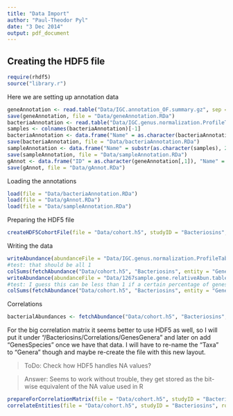 ```yaml
---
title: "Data Import"
author: "Paul-Theodor Pyl"
date: "3 Dec 2014"
output: pdf_document
---
```


Creating the HDF5 file
----------------------
```r
require(rhdf5)
source("library.r")
```
Here we are setting up annotation data
```r
geneAnnotation <- read.table("Data/IGC.annotation_OF.summary.gz", sep = "\t", quote = "")
save(geneAnnotation, file = "Data/geneAnnotation.RDa")
bacteriaAnnotation <- read.table("Data/IGC.genus.normalization.ProfileTable.gz", sep = "\t", quote = "", header=TRUE )
samples <- colnames(bacteriaAnnotation)[-1]
bacteriaAnnotation <- data.frame("Name" = as.character(bacteriaAnnotation[,1]), stringsAsFactors = FALSE)
save(bacteriaAnnotation, file = "Data/bacteriaAnnotation.RDa")
sampleAnnotation <- data.frame("Name" = substr(as.character(samples), 2, 1e6), stringsAsFactors = FALSE)
save(sampleAnnotation, file = "Data/sampleAnnotation.RDa")
gAnnot <- data.frame("ID" = as.character(geneAnnotation[,1]), "Name" = as.character(geneAnnotation[,2]), stringsAsFactors = FALSE)
save(gAnnot, file = "Data/gAnnot.RDa")
```
Loading the annotations
```r
load(file = "Data/bacteriaAnnotation.RDa")
load(file = "Data/gAnnot.RDa")
load(file = "Data/sampleAnnotation.RDa")
```

Preparing the HDF5 file
```r
createHDF5CohortFile(file = "Data/cohort.h5", studyID = "Bacteriosins", sampleAnnotation = sampleAnnotation, geneAnnotation = gAnnot, taxonAnnotation = bacteriaAnnotation, compressionLevel = 9 )
```

Writing the data
```r
writeAbundance(abundanceFile = "Data/IGC.genus.normalization.ProfileTable.gz", destination = "Data/cohort.h5", studyID = "Bacteriosins", type = "Relative", entity = "Genera")
#test: that should be all 1
colSums(fetchAbundance("Data/cohort.h5", "Bacteriosins", entity = "Genera", index = list(NULL,1:5)))
writeAbundance(abundanceFile = "Data/1267sample.gene.relativeAbun.table.corrected.gz", destination = "Data/cohort.h5", studyID = "Bacteriosins", type = "Relative", entity = "Genes")
#test: I guess this can be less than 1 if a certain percentage of genes were unidentified? or was it reads?
colSums(fetchAbundance("Data/cohort.h5", "Bacteriosins", entity = "Genes", index = list(NULL,c(23,42))))
```

Correlations
```r
bacterialAbundances <- fetchAbundance("Data/cohort.h5", "Bacteriosins", entity = "Genera")
```

For the big correlation matrix it seems better to use HDF5 as well, so I will put it under "/Bacteriosins/Correlations/GenesGenera" and later on add "GenesSpecies" once we have that data. I will have to re-name the "Taxa" to "Genera" though and maybe re-create the file with this new layout.

> ToDo: Check how HDF5 handles NA values?

> Answer: Seems to work without trouble, they get stored as the bit-wise equivalent of the NA value used in R

```r
prepareForCorrelationMatrix(file = "Data/cohort.h5", studyID = "Bacteriosins", rows = "Genes", columns = "Genera", rowChunk = 50e3, colChunk = 1000, compressionLevel = 9)
correlateEntities(file = "Data/cohort.h5", studyID = "Bacteriosins", rows = "Genes", columns = "Genera", verbose = TRUE, nRows = 50e3, nCols = 1000)
```